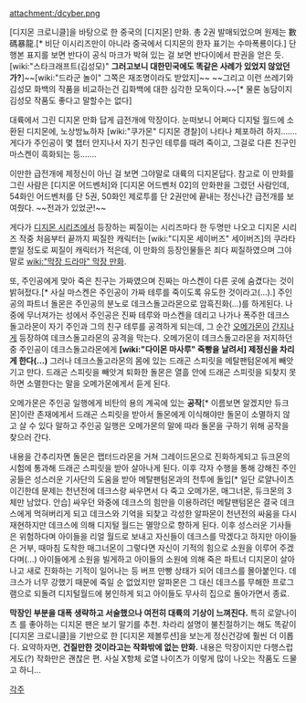 attachment:/dcyber.png

[디지몬 크로니클]을 바탕으로 한 중국의 [디지몬] 만화. 총 2권 발매되었으며 원제는 數碼暴龍.[* 비단 이시리즈만이 아니라 중국에서 디지몬의 한자 표기는 수마폭룡이다.] 단행본 표지를 보면 반다이 공식 마크가 박혀 있는 걸 보면 반다이에서 판권을 얻은 듯. [wiki:"스타크래프트(김성모)" '''그러고보니 대한민국에도 똑같은 사례가 있었지 않았던가?''']~~[wiki:"드라군 놀이" 그쪽은 재조명이라도 받았지]~~ ~~그리고 이런 쓰레기와 김성모 화백의 작품을 비교하는건 김화백에 대한 심각한 모독이다.~~[* 물론 농담이지 김성모 작품도 좋다고 말할수는 없다]

대륙에서 그린 디지몬 만화 답게 급전개에 막장이다. 눈떠보니 어쩌다 디지털 월드에 소환된 디지몬에, 노상방뇨하자 [wiki:"쿠가몬" 디지몬 경찰]이 나타나 체포하려 하지……. 게다가 주인공이 몇 챕터 안지나서 자기 친구인 테루를 때려 죽이고, 그걸로 다른 친구인 마스켄이 흑화되는 등…….

이만한 급전개에 제정신이 아닌 걸 보면 그야말로 대륙의 디지몬답다. 참고로 이 만화를 그린 사람은 [디지몬 어드벤처]와 [디지몬 어드벤처 02]의 만화판을 그렸던 사람인데, 54화인 어드벤처를 단 5권, 50화인 제로투를 단 2권만에 끝내는 정신나간 급전개를 보여줬다. ~~전과가 있었군!~~

게다가 [[디지몬 시리즈]]에서 등장하는 찌질이는 시리즈마다 한 두명만 나오고 디지몬 시리즈 작중 처음부터 끝까지 찌질한 캐릭터는 [wiki:"디지몬 세이버즈" 세이버즈]의 쿠라타뿐일 정도로 찌질이 캐릭터가 적은데, 이 만화의 등장인물들은 죄다 찌질하였으며 그야말로 [[wiki:"막장 드라마" 막장 만화]].

또, 주인공에게 맞아 죽은 친구는 가짜였으며 진짜는 마스켄이 다른 곳에 숨겼다는 것이 밝혀젔다.[* 사실 마스켄은 주인공이 가짜 테루를 죽이도록 유도한 것이라고(…).] 주인공의 파트너 돌몬은 주인공의 분노로 데크스돌고라몬으로 암흑진화(…)를 하게된다. 나중에 무너져가는 성에서 주인공은 진짜 테루와 마스켄을 데리고 나가나 폭주한 데크스 돌고라몬이 자기 주인과 그의 친구 테루를 공격하게 되는데, 그 순간 [[오메가몬]]이 [[간지]]나게 등장하여 데크스돌고라몬의 공격을 막는다. 오메가몬이 데크스돌고라몬을 저지하던 중 주인공이 데크스돌고라몬에게 '''[wiki:"다이몬 마사루" 죽빵을 날려서] 제정신을 차리게 한다(...)''' 그러나 데크스돌고라몬의 몸에 있는 드래곤 스피릿을 메탈팬텀몬에게 빼앗기고 만다. 드래곤 스피릿을 빼앗겨 퇴화한 돌몬은 열흘 안에 드래곤 스피릿을 되찾지 못하면 소멸한다는 말을 오메가몬에게서 듣게 된다. 

오메가몬은 주인공 일행에게 비탄의 용의 계곡에 있는 '''공작'''[* 이름보면 알겠지만 듀크몬]이란 존재에게서 드래곤 스피릿을 받아서 돌몬에게 이식해야만 돌몬이 소멸하지 않고 살 수 있다 말하고 주인공 일행은 오메가몬의 말에 따라 돌몬을 구하기 위해 공작을 찾으러 간다.

내용을 간추리자면 돌몬은 랩터드라몬을 거쳐 그레이드몬으로 진화하게되고 듀크몬의 시험에 통과해 드래곤 스피릿을 받아 살아나게 된다. 이후 각자 수행을 통해 강해진 주인공들은 성스러운 기사단의 도움을 받아 메탈팬텀몬과의 전투에 돌입[* 일단 로얄나이츠이긴한데 문제는 천년전에 데크스랑 싸우면서 다 죽고 오메가몬, 매그너몬, 듀크몬의 3체만 남았다. 안습] 싸우던 와중에 데크스의 힘만을 이용하려던 메탈팬텀몬은 결국 데크스에게 먹혀버리게 되고 데크스와 기억을 되찾고 각성한 알파몬이 천년전의 싸움을 다시 재현하지만 데크스에 의해 디지털 월드는 멸망으로 향하게 된다. 이후 성스러운 기사들은 위험하다며 아이들을 리얼 월드로 보내고 자신들이 데크스를 막겠다고 하지만 아이들은 거부, 때마침 도착한 매그너몬이 그렇다면 자신이 기적의 힘으로 소원을 이루어 주겠다며(...) 아이들에게 소원을 빌게하고 아이들의 소원에 의해 죽은 파트너 디지몬이 살아나고 새로 진화하는 기적이 일어나는 등 버프 만빵 상태가 되어 데크스를 몰아붙인다. 데크스가 너무 강했기 때문에 죽일 순 없었지만 알파몬은 그 대신 데크스를 무해한 프로그램으로 되돌려 디지털월드에 봉인하게 되고 아이들도 무사히 집으로 돌아가면서 종료.

'''막장인 부분을 대폭 생략하고 서술했으나 여전히 대륙의 기상이 느껴진다.''' 특히 로얄나이츠 를 좋아하는 디지몬 팬은 보기 말기를 추천. 차라리 설명이 불친절하기는 해도 똑같이 [디지몬 크로니클]을 기반으로 한 [디지몬 제볼루션]을 보는게 정신건강에 훨씬 더 이롭다. 요약하자면, '''건질만한 것이라고는 작화밖에 없는 만화.''' 내용은 막장이지만 다행스럽게도(?) 작화만은 괜찮은 편. 사실 X항체 로열 나이츠가 이렇게 많이 나오는 작품도 드물고 하니...

[[각주]]

